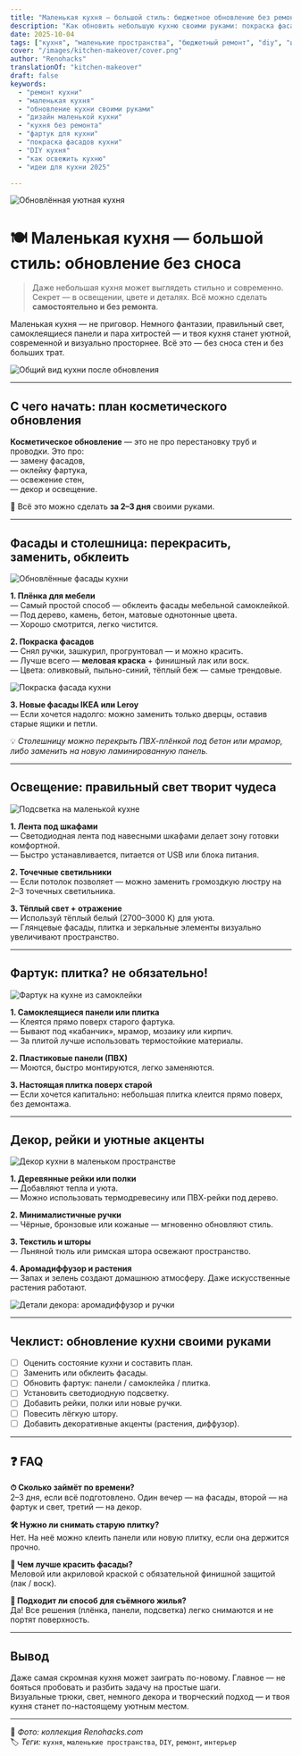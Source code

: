 ```yaml
---
title: "Маленькая кухня — большой стиль: бюджетное обновление без ремонта"
description: "Как обновить небольшую кухню своими руками: покраска фасадов, самоклеящийся фартук, подсветка и уютный декор — без демонтажа и лишних затрат."
date: 2025-10-04
tags: ["кухня", "маленькие пространства", "бюджетный ремонт", "diy", "интерьер"]
cover: "/images/kitchen-makeover/cover.png"
author: "Renohacks"
translationOf: "kitchen-makeover"
draft: false
keywords:
  - "ремонт кухни"
  - "маленькая кухня"
  - "обновление кухни своими руками"
  - "дизайн маленькой кухни"
  - "кухня без ремонта"
  - "фартук для кухни"
  - "покраска фасадов кухни"
  - "DIY кухня"
  - "как освежить кухню"
  - "идеи для кухни 2025"

---
```


![Обновлённая уютная кухня](/images/kitchen-makeover/cover.png)

# 🍽️ Маленькая кухня — большой стиль: обновление без сноса

> Даже небольшая кухня может выглядеть стильно и современно.  
Секрет — в освещении, цвете и деталях. Всё можно сделать **самостоятельно и без ремонта**.

Маленькая кухня — не приговор. Немного фантазии, правильный свет, самоклеящиеся панели и пара хитростей — и твоя кухня станет уютной, современной и визуально просторнее. Всё это — без сноса стен и без больших трат.

![Общий вид кухни после обновления](/images/kitchen-makeover/top-view.png "Финальный результат уютной маленькой кухни")

---

##  С чего начать: план косметического обновления

**Косметическое обновление** — это не про перестановку труб и проводки. Это про:  
— замену фасадов,  
— оклейку фартука,  
— освежение стен,  
— декор и освещение.

🔸 Всё это можно сделать **за 2–3 дня** своими руками.

---

##  Фасады и столешница: перекрасить, заменить, обклеить

![Обновлённые фасады кухни](/images/kitchen-makeover/fasady.png "Фасады можно обновить без демонтажа всей кухни")

**1. Плёнка для мебели**  
— Самый простой способ — обклеить фасады мебельной самоклейкой.  
— Под дерево, камень, бетон, матовые однотонные цвета.  
— Хорошо смотрится, легко чистится.

**2. Покраска фасадов**  
— Снял ручки, зашкурил, прогрунтовал — и можно красить.  
— Лучше всего — **меловая краска** + финишный лак или воск.  
— Цвета: оливковый, пыльно-синий, тёплый беж — самые трендовые.

![Покраска фасада кухни](/images/kitchen-makeover/painting.png "Процесс обновления фасада меловой краской")

**3. Новые фасады IKEA или Leroy**  
— Если хочется надолго: можно заменить только дверцы, оставив старые ящики и петли.

💡 *Столешницу можно перекрыть ПВХ-плёнкой под бетон или мрамор, либо заменить на новую ламинированную панель.*

---

##  Освещение: правильный свет творит чудеса

![Подсветка на маленькой кухне](/images/kitchen-makeover/svet.png "Свет увеличивает пространство визуально")

**1. Лента под шкафами**  
— Светодиодная лента под навесными шкафами делает зону готовки комфортной.  
— Быстро устанавливается, питается от USB или блока питания.

**2. Точечные светильники**  
— Если потолок позволяет — можно заменить громоздкую люстру на 2–3 точечных светильника.

**3. Тёплый свет + отражение**  
— Используй тёплый белый (2700–3000 K) для уюта.  
— Глянцевые фасады, плитка и зеркальные элементы визуально увеличивают пространство.

---

##  Фартук: плитка? не обязательно!

![Фартук на кухне из самоклейки](/images/kitchen-makeover/fartuk.png "Фартук можно обновить за вечер")

**1. Самоклеящиеся панели или плитка**  
— Клеятся прямо поверх старого фартука.  
— Бывают под «кабанчик», мрамор, мозаику или кирпич.  
— За плитой лучше использовать термостойкие материалы.

**2. Пластиковые панели (ПВХ)**  
— Моются, быстро монтируются, легко заменяются.

**3. Настоящая плитка поверх старой**  
— Если хочется капитально: небольшая плитка клеится прямо поверх, без демонтажа.

---

##  Декор, рейки и уютные акценты

![Декор кухни в маленьком пространстве](/images/kitchen-makeover/dekor.png "Маленькая кухня может быть уютной и стильной")

**1. Деревянные рейки или полки**  
— Добавляют тепла и уюта.  
— Можно использовать термодревесину или ПВХ-рейки под дерево.

**2. Минималистичные ручки**  
— Чёрные, бронзовые или кожаные — мгновенно обновляют стиль.

**3. Текстиль и шторы**  
— Льняной тюль или римская штора освежают пространство.

**4. Аромадиффузор и растения**  
— Запах и зелень создают домашнюю атмосферу. Даже искусственные растения работают.

![Детали декора: аромадиффузор и ручки](/images/kitchen-makeover/macro-dekor.png "Макро-съёмка уютных деталей кухни")

---

##  Чеклист: обновление кухни своими руками

- [ ] Оценить состояние кухни и составить план.
- [ ] Заменить или обклеить фасады.
- [ ] Обновить фартук: панели / самоклейка / плитка.
- [ ] Установить светодиодную подсветку.
- [ ] Добавить рейки, полки или новые ручки.
- [ ] Повесить лёгкую штору.
- [ ] Добавить декоративные акценты (растения, диффузор).

---

## ❓ FAQ

**⏱ Сколько займёт по времени?**  
2–3 дня, если всё подготовлено. Один вечер — на фасады, второй — на фартук и свет, третий — на декор.

**🛠 Нужно ли снимать старую плитку?**  
Нет. На неё можно клеить панели или новую плитку, если она держится прочно.

**🎨 Чем лучше красить фасады?**  
Меловой или акриловой краской с обязательной финишной защитой (лак / воск).

**📐 Подходит ли способ для съёмного жилья?**  
Да! Все решения (плёнка, панели, подсветка) легко снимаются и не портят поверхность.

---

##  Вывод

Даже самая скромная кухня может заиграть по-новому. Главное — не бояться пробовать и разбить задачу на простые шаги.  
Визуальные трюки, свет, немного декора и творческий подход — и твоя кухня станет по-настоящему уютным местом.

---

📸 *Фото: коллекция Renohacks.com*  
🏷️ *Теги:* `кухня`, `маленькие пространства`, `DIY`, `ремонт`, `интерьер`
